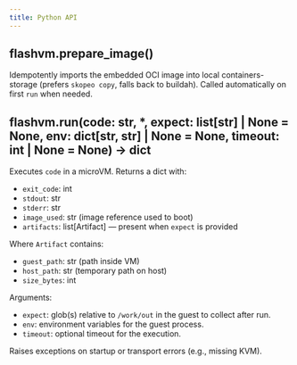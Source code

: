 ```yaml
---
title: Python API
---
```


## flashvm.prepare_image()

Idempotently imports the embedded OCI image into local containers-storage (prefers `skopeo copy`, falls back to buildah). Called automatically on first `run` when needed.

## flashvm.run(code: str, *, expect: list[str] | None = None, env: dict[str, str] | None = None, timeout: int | None = None) -> dict

Executes `code` in a microVM. Returns a dict with:

- `exit_code`: int
- `stdout`: str
- `stderr`: str
- `image_used`: str (image reference used to boot)
- `artifacts`: list[Artifact] — present when `expect` is provided

Where `Artifact` contains:
- `guest_path`: str (path inside VM)
- `host_path`: str (temporary path on host)
- `size_bytes`: int

Arguments:
- `expect`: glob(s) relative to `/work/out` in the guest to collect after run.
- `env`: environment variables for the guest process.
- `timeout`: optional timeout for the execution.

Raises exceptions on startup or transport errors (e.g., missing KVM).
